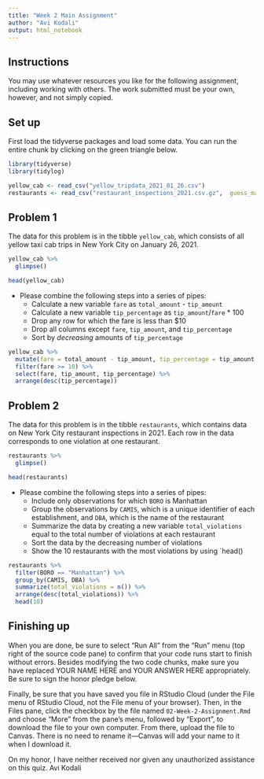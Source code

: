 ```yaml
---
title: "Week 2 Main Assignment"
author: "Avi Kodali"
output: html_notebook
---
```


## Instructions

You may use whatever resources you like for the following assignment, including working with others. The work submitted must be your own, however, and not simply copied.


## Set up
First load the tidyverse packages and load some data. You can run the entire chunk by clicking on the green triangle below.


```r
library(tidyverse)
library(tidylog)

yellow_cab <- read_csv("yellow_tripdata_2021_01_26.csv")
restaurants <- read_csv("restaurant_inspections_2021.csv.gz",  guess_max = 10000)
```


## Problem 1

The data for this problem is in the tibble `yellow_cab`, which consists of all yellow taxi cab trips in New York City on January 26, 2021. 

```r
yellow_cab %>%
  glimpse()
```

```r
head(yellow_cab)
```
* Please combine the following steps into a series of pipes:
  + Calculate a new variable `fare` as `total_amount` - `tip_amount`
  + Calculate a new variable `tip_percentage` as `tip_amount`/`fare` * 100
  + Drop any row for which the fare is less than $10
  + Drop all columns except `fare`, `tip_amount`, and `tip_percentage`
  + Sort by *decreasing* amounts of `tip_percentage`


```r
yellow_cab %>%
  mutate(fare = total_amount - tip_amount, tip_percentage = tip_amount / fare) %>%
  filter(fare >= 10) %>%
  select(fare, tip_amount, tip_percentage) %>%
  arrange(desc(tip_percentage))
```


## Problem 2

The data for this problem is in the tibble `restaurants`, which contains data on New York City restaurant inspections in 2021. Each row in the data corresponds to one violation at one restaurant.

```r
restaurants %>%
  glimpse()
```

```r
head(restaurants)
```

* Please combine the following steps into a series of pipes:
  + Include only observations for which `BORO` is Manhattan
  + Group the observations by `CAMIS`, which is a unique identifier of each establishment, and `DBA`, which is the name of the restaurant
  + Summarize the data by creating a new variable `total_violations` equal to the total number of violations at each restaurant
  + Sort the data by the decreasing number of violations
  + Show the 10 restaurants with the most violations by using `head()
  
```r
restaurants %>%
  filter(BORO == "Manhattan") %>%
  group_by(CAMIS, DBA) %>%
  summarize(total_violations = n()) %>%
  arrange(desc(total_violations)) %>%
  head(10)
```
  
  



## Finishing up

When you are done, be sure to select "Run All" from the "Run" menu (top right of the source code pane) to confirm that your code runs start to finish without errors. Besides modifying the two code chunks, make sure you have replaced YOUR NAME HERE and YOUR ANSWER HERE appropriately. Be sure to sign the honor pledge below.

Finally, be sure that you have saved you file in RStudio Cloud (under the File menu of RStudio Cloud, not the File menu of your browser). Then, in the Files pane, click the checkbox by the file named `02-Week-2-Assignment.Rmd` and choose "More" from the pane's menu, followed by "Export", to download the file to your own computer. From there, upload the file to Canvas. There is no need to rename it---Canvas will add your name to it when I download it.

On my honor, I have neither received nor given any unauthorized assistance on this quiz.
Avi Kodali
